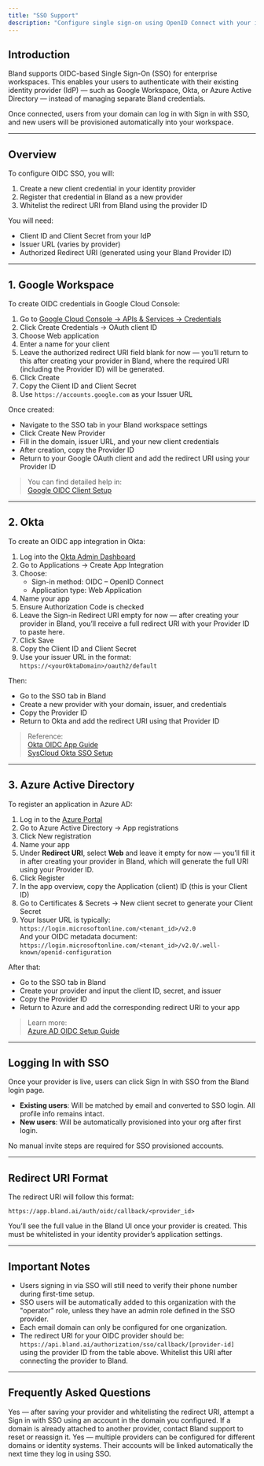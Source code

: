 ```yaml
---
title: "SSO Support"
description: "Configure single sign-on using OpenID Connect with your identity provider."
---
```


## Introduction

Bland supports OIDC-based Single Sign-On (SSO) for enterprise workspaces. This enables your users to authenticate with their existing identity provider (IdP) — such as Google Workspace, Okta, or Azure Active Directory — instead of managing separate Bland credentials.

Once connected, users from your domain can log in with Sign in with SSO, and new users will be provisioned automatically into your workspace.

---

## Overview

To configure OIDC SSO, you will:

1. Create a new client credential in your identity provider  
2. Register that credential in Bland as a new provider  
3. Whitelist the redirect URI from Bland using the provider ID

You will need:

- Client ID and Client Secret from your IdP  
- Issuer URL (varies by provider)  
- Authorized Redirect URI (generated using your Bland Provider ID)

---

## 1. Google Workspace

To create OIDC credentials in Google Cloud Console:

1. Go to [Google Cloud Console → APIs & Services → Credentials](https://console.cloud.google.com/apis/credentials)
2. Click Create Credentials → OAuth client ID
3. Choose Web application
4. Enter a name for your client
5. Leave the authorized redirect URI field blank for now — you’ll return to this after creating your provider in Bland, where the required URI (including the Provider ID) will be generated.
6. Click Create
7. Copy the Client ID and Client Secret
8. Use `https://accounts.google.com` as your Issuer URL

Once created:

- Navigate to the SSO tab in your Bland workspace settings
- Click Create New Provider
- Fill in the domain, issuer URL, and your new client credentials
- After creation, copy the Provider ID
- Return to your Google OAuth client and add the redirect URI using your Provider ID

> You can find detailed help in:  
> [Google OIDC Client Setup](https://developers.google.com/identity/protocols/oauth2/openid-connect)

---

## 2. Okta

To create an OIDC app integration in Okta:

1. Log into the [Okta Admin Dashboard](https://admin.okta.com/)
2. Go to Applications → Create App Integration
3. Choose:
   - Sign-in method: OIDC – OpenID Connect  
   - Application type: Web Application  
4. Name your app
5. Ensure Authorization Code is checked
6. Leave the Sign-in Redirect URI empty for now — after creating your provider in Bland, you’ll receive a full redirect URI with your Provider ID to paste here.
7. Click Save
8. Copy the Client ID and Client Secret
9. Use your issuer URL in the format:  
   `https://<yourOktaDomain>/oauth2/default`

Then:

- Go to the SSO tab in Bland  
- Create a new provider with your domain, issuer, and credentials  
- Copy the Provider ID  
- Return to Okta and add the redirect URI using that Provider ID

> Reference:  
> [Okta OIDC App Guide](https://developer.okta.com/docs/guides/implement-auth-code/)  
> [SysCloud Okta SSO Setup](https://kb.syscloud.com/okta)

---

## 3. Azure Active Directory

To register an application in Azure AD:

1. Log in to the [Azure Portal](https://portal.azure.com/)
2. Go to Azure Active Directory → App registrations
3. Click New registration
4. Name your app
5. Under **Redirect URI**, select **Web** and leave it empty for now — you’ll fill it in after creating your provider in Bland, which will generate the full URI using your Provider ID.
6. Click Register
7. In the app overview, copy the Application (client) ID (this is your Client ID)
8. Go to Certificates & Secrets → New client secret to generate your Client Secret
9. Your Issuer URL is typically:  
   `https://login.microsoftonline.com/<tenant_id>/v2.0`  
   And your OIDC metadata document:  
   `https://login.microsoftonline.com/<tenant_id>/v2.0/.well-known/openid-configuration`

After that:

- Go to the SSO tab in Bland  
- Create your provider and input the client ID, secret, and issuer  
- Copy the Provider ID  
- Return to Azure and add the corresponding redirect URI to your app

> Learn more:  
> [Azure AD OIDC Setup Guide](https://learn.microsoft.com/en-us/entra/identity-platform/v2-protocols-oidc)

---

## Logging In with SSO

Once your provider is live, users can click Sign In with SSO from the Bland login page.

- **Existing users**: Will be matched by email and converted to SSO login. All profile info remains intact.  
- **New users**: Will be automatically provisioned into your org after first login.

No manual invite steps are required for SSO provisioned accounts.

---

## Redirect URI Format

The redirect URI will follow this format:

`https://app.bland.ai/auth/oidc/callback/<provider_id>`

You’ll see the full value in the Bland UI once your provider is created. This must be whitelisted in your identity provider’s application settings.

---

## Important Notes

- Users signing in via SSO will still need to verify their phone number during first-time setup.
- SSO users will be automatically added to this organization with the "operator" role, unless they have an admin role defined in the SSO provider.
- Each email domain can only be configured for one organization.
- The redirect URI for your OIDC provider should be:  
  `https://api.bland.ai/authorization/sso/callback/[provider-id]`  
  using the provider ID from the table above. Whitelist this URI after connecting the provider to Bland.

---

## Frequently Asked Questions

<AccordionGroup>
  <Accordion title="Can I test the connection after setup?">
    Yes — after saving your provider and whitelisting the redirect URI, attempt a Sign in with SSO using an account in the domain you configured.
  </Accordion>
  <Accordion title="What if my domain is already registered?">
    If a domain is already attached to another provider, contact Bland support to reset or reassign it.
  </Accordion>
  <Accordion title="Can I have multiple SSO providers?">
    Yes — multiple providers can be configured for different domains or identity systems.
  </Accordion>
  <Accordion title="What happens to existing users after enabling SSO?">
    Their accounts will be linked automatically the next time they log in using SSO.
  </Accordion>
</AccordionGroup>
